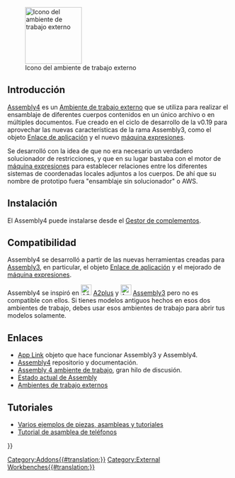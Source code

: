 <languages/>

[[Image:Assembly4_workbench_icon.svg|thumb|128px|Icono del ambiente de trabajo externo]]

== Introducción ==

{{TOCright}}

[[Assembly4_Workbench/es|Assembly4]] es un [[external_workbenches/es|Ambiente de trabajo externo]] que se utiliza para realizar el ensamblaje de diferentes cuerpos contenidos en un único archivo o en múltiples documentos. Fue creado en el ciclo de desarrollo de la v0.19 para aprovechar las nuevas características de la rama Assembly3, como el objeto [[App_Link/es|Enlace de aplicación]] y el nuevo [[expressions/es|máquina expresiones]].

Se desarrolló con la idea de que no era necesario un verdadero solucionador de restricciones, y que en su lugar bastaba con el motor de [[expressions/es|máquina expresiones]] para establecer relaciones entre los diferentes sistemas de coordenadas locales adjuntos a los cuerpos. De ahí que su nombre de prototipo fuera "ensamblaje sin solucionador" o AWS.

== Instalación ==

El Assembly4 puede instalarse desde el [[Std_AddonMgr/es|Gestor de complementos]].

== Compatibilidad ==

Assembly4 se desarrolló a partir de las nuevas herramientas creadas para [[Assembly3_Workbench/es|Assembly3]], en particular, el objeto [[App_Link/es|Enlace de aplicación]] y el mejorado de [[expressions/es|máquina expresiones]].

Assembly4 se inspiró en [[File:A2p_workbench.svg|24px]] [[A2plus_Workbench/es|A2plus]] y [[File:Assembly3_workbench_icon.svg|24px]] [[Assembly3_Workbench/es|Assembly3]] pero no es compatible con ellos. Si tienes modelos antiguos hechos en esos dos ambientes de trabajo, debes usar esos ambientes de trabajo para abrir tus modelos solamente.

== Enlaces ==

* [[App_Link/es|App Link]] objeto que hace funcionar Assembly3 y Assembly4.
* [https://github.com/Zolko-123/FreeCAD_Assembly4 Assembly4] repositorio y documentación.
* [https://forum.freecadweb.org/viewtopic.php?f=20&t=34806 Assembly 4 ambiente de trabajo], gran hilo de discusión.
* [https://forum.freecadweb.org/viewtopic.php?f=20&t=34583 Estado actual de Assembly]
* [[External_workbenches/es|Ambientes de trabajo externos]]

== Tutoriales ==

* [https://github.com/Zolko-123/FreeCAD_Examples Varios ejemplos de piezas, asambleas y tutoriales]
* [https://github.com/thermalling/FreeCADAsm4_TutorialSubassembly/ Tutorial de asamblea de teléfonos]

{{Userdocnavi{{#translation:}}}}
[[Category:Addons{{#translation:}}]]
[[Category:External Workbenches{{#translation:}}]]